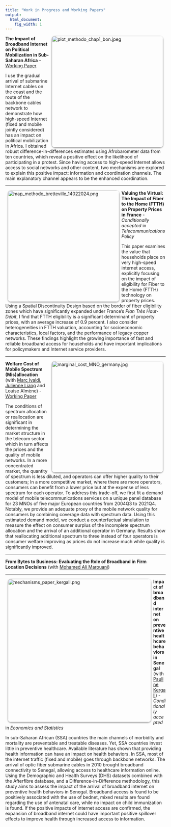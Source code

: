 ```yaml
---
title: "Work in Progress and Working Papers"
output:
  html_document:
    fig_width: 1
---
```


<link rel="shortcut icon" href="favicon.ico">


<style>
  .rounded-image {
    border-radius: 10px; 
    box-shadow: 0px 2px 4px rgba(0, 0, 0, 0.4); 
    margin-right: 2mm; 
    margin-left: 2mm;
  }

</style>

<div>
  <img  align="right" src="images/plot_methodo_chap1_bon.jpeg" class="rounded-image" alt="plot_methodo_chap1_bon.jpeg"  width="350px" >
</div>



**The Impact of Broadband Internet on Political Mobilization in Sub-Saharan Africa** - [Working Paper](https://papers.ssrn.com/sol3/papers.cfm?abstract_id=4247083)

I use the gradual arrival of submarine Internet cables on the coast and the route of the backbone cables network to demonstrate how high-speed Internet (fixed and mobile jointly considered) has an impact on political mobilization in Africa. I obtained robust difference-in-differences estimates using Afrobarometer data from ten countries, which reveal a positive effect on the likelihood of participating in a protest. Since having access to high-speed Internet allows access to social networks and other content, two mechanisms are explored to explain this positive impact: information and coordination channels. The main explanatory channel appears to be the enhanced coordination.



----

<div>
  <img  align="left" src="images/map_methodo_bretteville_14022024.png" class="rounded-image" alt="map_methodo_bretteville_14022024.png"  width="350px" >
</div>


**Valuing the Virtual: The Impact of Fiber to the Home (FTTH) on Property Prices in France** - *Conditionally accepted* in *Telecommunications Policy*

This paper examines the value that households place on very high-speed internet access, explicitly focusing on the impact of eligibility for Fiber to the Home (FTTH) technology on property prices. Using a Spatial Discontinuity Design based on the border of fiber eligibility zones which have significantly expanded under France's *Plan Très Haut-Débit*, I find that FTTH eligibility is a significant determinant of property prices, with an average increase of 0.9 percent. I also consider heterogeneities in FTTH valuation, accounting for socioeconomic characteristics, local factors, and the performance of legacy copper networks. These findings highlight the growing importance of fast and reliable broadband access for households and have important implications for policymakers and Internet service providers.

<!---
<a href="https://www.scimagojr.com/journalsearch.php?q=20870&amp;tip=sid&amp;exact=no" title="SCImago Journal &amp; Country Rank"><img border="0" src="https://www.scimagojr.com/journal_img.php?id=20870" alt="SCImago Journal &amp; Country Rank"  /></a>
--->

----

<div>
  <img  align="right" src="images/marginal_cost_MNO_germany.jpg" class="rounded-image" alt="marginal_cost_MNO_germany.jpg"  width="350px" >
</div>



**Welfare Cost of Mobile Spectrum (Mis)allocation** (with [Marc Ivaldi](https://www.tse-fr.eu/fr/people/marc-ivaldi), [Julienne Liang](https://www.researchgate.net/profile/Julienne-Liang) and Louise Aïmène) - [Working Paper](https://papers.ssrn.com/sol3/papers.cfm?abstract_id=4228058)

The conditions of spectrum allocation or reallocation are significant in determining the market structure in the telecom sector which in turn affects the prices and the quality of mobile networks. In a more concentrated market, the quantity of spectrum is less diluted, and operators can offer higher quality to their customers; In a more competitive market, where there are more operators, consumers can benefit from a lower price but at the expense of less spectrum for each operator. To address this trade-off, we first fit a demand model of mobile telecommunications services on a unique panel database for 23 MNOs of five major European countries from 2004Q3 to 2021Q4. Notably, we provide an adequate proxy of the mobile network quality for consumers by combining coverage data with spectrum data. Using this estimated demand model, we conduct a counterfactual simulation to measure the effect on consumer surplus of the incomplete spectrum allocation and the arrival of an additional operator in Germany. Results show that reallocating additional spectrum to three instead of four operators is consumer welfare improving as prices do not increase much while quality is significantly improved.




----

**From Bytes to Business: Evaluating the Role of Broadband in Firm Location Decisions** (with [Mohamed Ali Marouani](https://sites.google.com/view/mohamedali-marouani/home))

<!---

This paper investigates the impact of mobile broadband Internet on business creation in Tunisia, a critical topic given the country's economic challenges. Using a rich dataset of Tunisian delegations, the study employs a count model to assess the influence of mobile broadband Internet quality on firm location decisions. The findings reveal a significant positive relationship between the density of 4G antennas per 10,000 inhabitants and the rate of new business creation. However, this effect is not observed in rural areas, suggesting potential differences in technology adoption.
The research highlights the potential role of mobile broadband Internet in fostering local economic growth, emphasizing the need for policymakers to consider contextual factors.

```r
knitr::include_graphics("images/tunisie_maps_chap3.jpg")
```


----

**The Relationship between License Duration and Telecom Investment in Africa and the Middle East: an Econometric Analysis** 

This research project links investment in the telecommunications sector and one of the terms of the regulatory framework for this sector, the mobile licence duration in African and Middle-eastern countries. Using World Cellular Information Service and Worldwide Governance Indicators data, we were able to build a database combining the amount of CAPEX per capita with the license duration (the average duration of all active licenses) adding governance quality indicators for 13 developing countries in Africa and the Middle East over a 9-year period. Based on an OLS estimate, we found that the licence duration has a positive effect on investment provided that the political stability of the country is above a certain threshold.

--->

----

<div>
  <img  align="left" src="images/mechanisms_paper_kergall.png" class="rounded-image" alt="mechanisms_paper_kergall.png"  width="450px" >
</div>


**Impact of broadband internet on preventive healthcare behaviors in Senegal** (with [Pauline Kergall](https://sites.google.com/view/paulinekergall/home?authuser=0)) - *Conditionally accepted* in *Economics and Statistics*

In sub-Saharan African (SSA) countries the main channels of morbidity and mortality are preventable and treatable diseases. Yet, SSA countries invest little in preventive healthcare. Available literature has shown that providing health information can have an impact on health behaviors. In SSA, most of the internet traffic (fixed and mobile) goes through backbone networks. The arrival of optic fiber submarine cables in 2010 brought broadband connectivity to Senegal, allowing access to healthcare information online. Using the Demographic and Health Surveys (DHS) datasets combined with the Afterfibre database, and a Difference-in-Difference methodology, this study aims to assess the impact of the arrival of broadband internet on preventive health behaviors in Senegal. Broadband access is found to be positively associated with the use of bednet, mixed results are found regarding the use of antenatal care, while no impact on child immunization is found. If the positive impacts of internet access are confirmed, the expansion of broadband internet could have important positive spillover effects to improve health through increased access to information.



